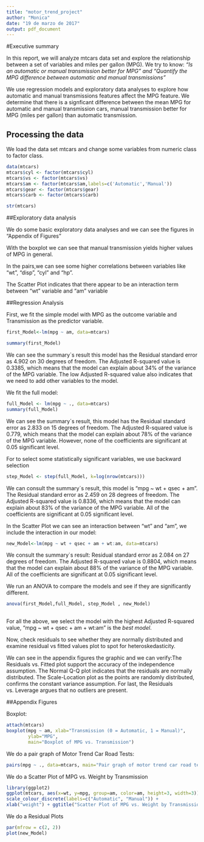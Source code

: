 ```yaml
---
title: "motor_trend_project"
author: "Monica"
date: "19 de marzo de 2017"
output: pdf_document
---
```




#Executive summary

In this report, we will analyze mtcars data set and explore the relationship between a set of variables and miles per gallon (MPG). We try to know:
*“Is an automatic or manual transmission better for MPG” and "Quantify the MPG difference between automatic and manual transmissions"*

We use regression models and exploratory data analyses to explore how automatic and manual transmissions features affect the MPG feature. 
We determine that there is a signficant difference between the mean MPG for automatic and manual transmission cars, manual transmission better for MPG (miles per gallon) than automatic transmission.

## Processing the data

We load the data set mtcars and change some variables from numeric class to factor class.


```r
data(mtcars)
mtcars$cyl <- factor(mtcars$cyl)
mtcars$vs <- factor(mtcars$vs)
mtcars$am <- factor(mtcars$am,labels=c('Automatic','Manual'))
mtcars$gear <- factor(mtcars$gear)
mtcars$carb <- factor(mtcars$carb)

str(mtcars)


```


##Exploratory data analysis

We do some basic exploratory data analyses and we can see the figures in "Appendix of Figures"

With the boxplot we can see that manual transmission yields higher values of MPG in general.

In the pairs,we can see some higher correlations between variables like "wt", "disp", "cyl" and "hp".

The Scatter Plot indicates that there appear to be an interaction term between "wt" variable and "am" variable


##Regression Analysis

First, we fit the simple model with MPG as the outcome variable and Transmission as the predictor variable.
```r
first_Model<-lm(mpg ~ am, data=mtcars)

summary(first_Model) 
```

We can see the summary`s result this model has the Residual standard error as 4.902 on 30 degrees of freedom. The Adjusted R-squared value is 0.3385, which means that the model can explain about 34% of the variance of the MPG variable. 
The low Adjusted R-squared value also indicates that we need to add other variables to the model.

We fit the full model:
```r
full_Model <- lm(mpg ~ ., data=mtcars)
summary(full_Model)
```

We can see the summary´s result, this model has the Residual standard error as 2.833 on 15 degrees of freedom. The Adjusted R-squared value is 0.779, which means that the model can explain about 78% of the variance of the MPG variable. However, none of the coefficients are significant at 0.05 significant level.

For to select some statistically significant variables, we use backward selection

```r
step_Model <- step(full_Model, k=log(nrow(mtcars)))
```

We can consult the summary´s result, this model is "mpg ~ wt + qsec + am". The Residual standard error as 2.459 on 28 degrees of freedom. The Adjusted R-squared value is 0.8336, which means that the model can explain about 83% of the variance of the MPG variable. All of the coefficients are significant at 0.05 significant level.

In the Scatter Plot we can see an interaction between "wt" and "am", we include the interaction in our model:
```r

new_Model<-lm(mpg ~ wt + qsec + am + wt:am, data=mtcars)
```

We consult the summary`s result: Residual standard error as 2.084 on 27 degrees of freedom. The Adjusted R-squared value is 0.8804, which means that the model can explain about 88% of the variance of the MPG variable. All of the coefficients are significant at 0.05 significant level. 

We run an ANOVA to compare the models and see if they are significantly different.

```r
anova(first_Model,full_Model, step_Model , new_Model) 
 
```

For all the above, we select the model with the highest Adjusted R-squared value, "mpg ~ wt + qsec + am + wt:am" is the *best model*.


Now, check residuals to see whether they are normally distributed and examine residual vs fitted values plot to spot for heteroskedasticity.

We can see in the appendix figures the graphic and we can verify:The Residuals vs. Fitted plot support the accuracy of the independence assumption. The Normal Q-Q plot indicates that the residuals are normally distributed. The Scale-Location plot as the points are randomly distributed, confirms the constant variance assumption. For last, the Residuals vs. Leverage argues that no outliers are present.
 
\newpage

##Appendix Figures

Boxplot:
```r
attach(mtcars)
boxplot(mpg ~ am, xlab="Transmission (0 = Automatic, 1 = Manual)",
        ylab="MPG",
        main="Boxplot of MPG vs. Transmission")
```
\newpage
We do a pair graph of Motor Trend Car Road Tests:
```r

pairs(mpg ~ ., data=mtcars, main="Pair graph of motor trend car road tests")


```
\newpage
We do a Scatter Plot of MPG vs. Weight by Transmission

```r
library(ggplot2)
ggplot(mtcars, aes(x=wt, y=mpg, group=am, color=am, height=3, width=3)) + geom_point() +  
scale_colour_discrete(labels=c("Automatic", "Manual")) + 
xlab("weight") + ggtitle("Scatter Plot of MPG vs. Weight by Transmission")


```
\newpage
We do a Residual Plots
```r
par(mfrow = c(2, 2))
plot(new_Model)

```
